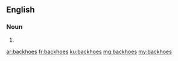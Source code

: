 ==English==

===Noun===
{{head|en|plural}}

# {{plural of|backhoe|lang=en|nocat=1}}

[[ar:backhoes]]
[[fr:backhoes]]
[[ku:backhoes]]
[[mg:backhoes]]
[[my:backhoes]]